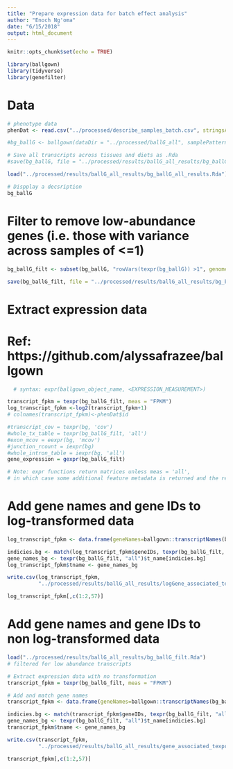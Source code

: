 ```yaml
---
title: "Prepare expression data for batch effect analysis"
author: "Enoch Ng'oma"
date: "6/15/2018"
output: html_document
---
```


```r
knitr::opts_chunk$set(echo = TRUE)

library(ballgown)
library(tidyverse)
library(genefilter)
```

# Data

```r
# phenotype data
phenDat <- read.csv("../processed/describe_samples_batch.csv", stringsAsFactors = FALSE)

#bg_ballG <- ballgown(dataDir = "../processed/ballG_all", samplePattern = "", pData = phenDat)

# Save all transcripts across tissues and diets as .Rda
#save(bg_ballG, file = "../processed/results/ballG_all_results/bg_ballG_all_results.Rda")

load("../processed/results/ballG_all_results/bg_ballG_all_results.Rda")

# Dispplay a decsription
bg_ballG
```

# Filter to remove low-abundance genes (i.e. those with variance across samples of <=1)

```r
bg_ballG_filt <- subset(bg_ballG, "rowVars(texpr(bg_ballG)) >1", genomesubset=TRUE)

save(bg_ballG_filt, file = "../processed/results/ballG_all_results/bg_ballG_filt.Rda")
```

# Extract expression data
# Ref: https://github.com/alyssafrazee/ballgown

```r
  # syntax: expr(ballgown_object_name, <EXPRESSION_MEASUREMENT>)

transcript_fpkm = texpr(bg_ballG_filt, meas = "FPKM")
log_transcript_fpkm <-log2(transcript_fpkm+1)
# colnames(transcript_fpkm)<-phenDat$id

#transcript_cov = texpr(bg, 'cov')
#whole_tx_table = texpr(bg_ballG_filt, 'all')
#exon_mcov = eexpr(bg, 'mcov')
#junction_rcount = iexpr(bg)
#whole_intron_table = iexpr(bg, 'all')
gene_expression = gexpr(bg_ballG_filt)

# Note: expr functions return matrices unless meas = 'all', 
# in which case some additional feature metadata is returned and the result is a data.frame
```

# Add gene names and gene IDs to log-transformed data

```r
log_transcript_fpkm <- data.frame(geneNames=ballgown::transcriptNames(bg_ballG_filt), geneIDs=ballgown::geneIDs(bg_ballG_filt), log_transcript_fpkm)

indicies.bg <- match(log_transcript_fpkm$geneIDs, texpr(bg_ballG_filt, "all")$gene_id)
gene_names_bg <- texpr(bg_ballG_filt, "all")$t_name[indicies.bg]
log_transcript_fpkm$tname <- gene_names_bg

write.csv(log_transcript_fpkm, 
          "../processed/results/ballG_all_results/logGene_associated_texpr.csv", row.names=FALSE)

log_transcript_fpkm[,c(1:2,57)]
```

# Add gene names and gene IDs to non log-transformed data

```r
load("../processed/results/ballG_all_results/bg_ballG_filt.Rda")
# filtered for low abundance transcripts

# Extract expression data with no transformation
transcript_fpkm = texpr(bg_ballG_filt, meas = "FPKM")

# Add and match gene names
transcript_fpkm <- data.frame(geneNames=ballgown::transcriptNames(bg_ballG_filt), geneIDs=ballgown::geneIDs(bg_ballG_filt), transcript_fpkm)

indicies.bg <- match(transcript_fpkm$geneIDs, texpr(bg_ballG_filt, "all")$gene_id)
gene_names_bg <- texpr(bg_ballG_filt, "all")$t_name[indicies.bg]
transcript_fpkm$tname <- gene_names_bg

write.csv(transcript_fpkm, 
          "../processed/results/ballG_all_results/gene_associated_texpr.csv", row.names=FALSE)

transcript_fpkm[,c(1:2,57)]
```

